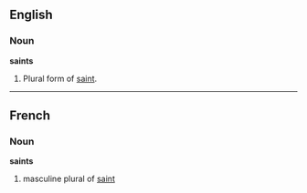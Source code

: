 ==English==

===Noun===
'''saints'''
# Plural form of [[saint]].
----

==French==
===Noun===
'''saints'''

# masculine plural of [[saint]]